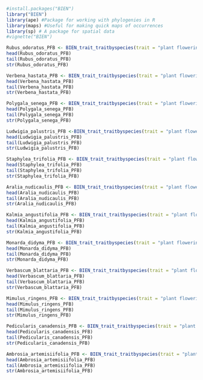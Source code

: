 
```r
#install.packages("BIEN")
library("BIEN")
library(ape) #Package for working with phylogenies in R
library(maps) #Useful for making quick maps of occurrences
library(sp) # A package for spatial data
#vignette("BIEN")
```


```r
Rubus_odoratus_PFB <- BIEN_trait_traitbyspecies(trait = "plant flowering begin", species = "Verbena hastata")
head(Rubus_odoratus_PFB)
tail(Rubus_odoratus_PFB)
str(Rubus_odoratus_PFB)
```

```r
Verbena_hastata_PFB <- BIEN_trait_traitbyspecies(trait = "plant flowering begin", species = "Verbena hastata")
head(Verbena_hastata_PFB)
tail(Verbena_hastata_PFB)
str(Verbena_hastata_PFB)
```

```r
Polygala_senega_PFB <- BIEN_trait_traitbyspecies(trait = "plant flowering begin", species = "Verbena hastata")
head(Polygala_senega_PFB)
tail(Polygala_senega_PFB)
str(Polygala_senega_PFB)
```

```r
Ludwigia_palustris_PFB <-BIEN_trait_traitbyspecies(trait = "plant flowering begin", species = "Verbena hastata")
head(Ludwigia_palustris_PFB)
tail(Ludwigia_palustris_PFB)
str(Ludwigia_palustris_PFB)
```

```r
Staphylea_trifolia_PFB <- BIEN_trait_traitbyspecies(trait = "plant flowering begin", species = "Verbena hastata")
head(Staphylea_trifolia_PFB)
tail(Staphylea_trifolia_PFB)
str(Staphylea_trifolia_PFB)
```

```r
Aralia_nudicaulis_PFB <- BIEN_trait_traitbyspecies(trait = "plant flowering begin", species = "Verbena hastata")
head(Aralia_nudicaulis_PFB)
tail(Aralia_nudicaulis_PFB)
str(Aralia_nudicaulis_PFB)
```

```r
Kalmia_angustifolia_PFB <- BIEN_trait_traitbyspecies(trait = "plant flowering begin", species = "Verbena hastata")
head(Kalmia_angustifolia_PFB)
tail(Kalmia_angustifolia_PFB)
str(Kalmia_angustifolia_PFB)
```

```r
Monarda_didyma_PFB <- BIEN_trait_traitbyspecies(trait = "plant flowering begin", species = "Verbena hastata")
head(Monarda_didyma_PFB)
tail(Monarda_didyma_PFB)
str(Monarda_didyma_PFB)
```

```r
Verbascum_blattaria_PFB <- BIEN_trait_traitbyspecies(trait = "plant flowering begin", species = "Verbena hastata")
head(Verbascum_blattaria_PFB)
tail(Verbascum_blattaria_PFB)
str(Verbascum_blattaria_PFB)
```

```r
Mimulus_ringens_PFB <- BIEN_trait_traitbyspecies(trait = "plant flowering begin", species = "Verbena hastata")
head(Mimulus_ringens_PFB)
tail(Mimulus_ringens_PFB)
str(Mimulus_ringens_PFB)
```

```r
Pedicularis_canadensis_PFB <- BIEN_trait_traitbyspecies(trait = "plant flowering begin", species = "Verbena hastata")
head(Pedicularis_canadensis_PFB)
tail(Pedicularis_canadensis_PFB)
str(Pedicularis_canadensis_PFB)
```

```r
Ambrosia_artemisiifolia_PFB <- BIEN_trait_traitbyspecies(trait = "plant flowering begin", species = "Verbena hastata")
head(Ambrosia_artemisiifolia_PFB)
tail(Ambrosia_artemisiifolia_PFB)
str(Ambrosia_artemisiifolia_PFB)
```
